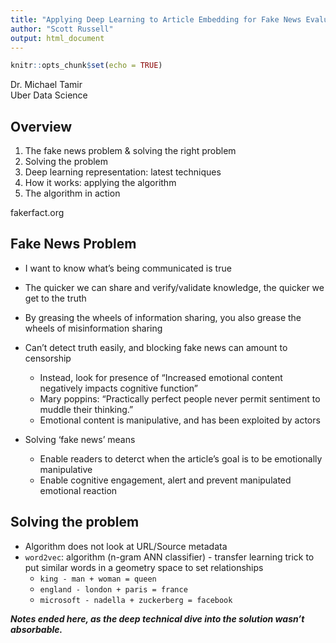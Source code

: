 ```yaml
---
title: "Applying Deep Learning to Article Embedding for Fake News Evaluation"
author: "Scott Russell"
output: html_document
---
```


```r
knitr::opts_chunk$set(echo = TRUE)
```

Dr. Michael Tamir  
Uber Data Science

## Overview

1. The fake news problem & solving the right problem
2. Solving the problem
  1. Deep learning representation: latest techniques
  2. How it works: applying the algorithm
3. The algorithm in action

fakerfact.org

## Fake News Problem
- I want to know what's being communicated is true
- The quicker we can share and verify/validate knowledge, the quicker we get to the truth
- By greasing the wheels of information sharing, you also grease the wheels of misinformation sharing

- Can't detect truth easily, and blocking fake news can amount to censorship
    - Instead, look for presence of "Increased emotional content negatively impacts cognitive function"
    - Mary poppins: "Practically perfect people never permit sentiment to muddle their thinking."
    - Emotional content is manipulative, and has been exploited by actors

- Solving 'fake news' means
    - Enable readers to deterct when the article's goal is to be emotionally manipulative
    - Enable cognitive engagement, alert and prevent manipulated emotional reaction

## Solving the problem
- Algorithm does not look at URL/Source metadata
- `word2vec`: algorithm (n-gram ANN classifier) - transfer learning trick to put similar words in a geometry space to set relationships
    - `king - man + woman = queen`
    - `england - london + paris = france`
    - `microsoft - nadella + zuckerberg = facebook`

___Notes ended here, as the deep technical dive into the solution wasn't absorbable.___
